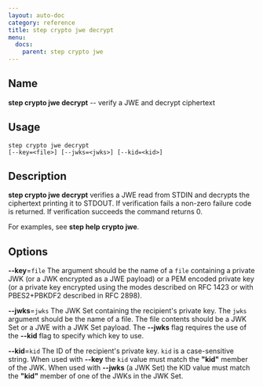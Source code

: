 ```yaml
---
layout: auto-doc
category: reference
title: step crypto jwe decrypt
menu:
  docs:
    parent: step crypto jwe
---
```


## Name
**step crypto jwe decrypt** -- verify a JWE and decrypt ciphertext

## Usage

```raw
step crypto jwe decrypt
[--key=<file>] [--jwks=<jwks>] [--kid=<kid>]
```

## Description

**step crypto jwe decrypt** verifies a JWE read from STDIN and decrypts the
ciphertext printing it to STDOUT. If verification fails a non-zero failure
code is returned. If verification succeeds the command returns 0.

For examples, see **step help crypto jwe**.

## Options


**--key**=`file`
The argument should be the name of a `file`
containing a private JWK (or a JWK encrypted as a JWE payload) or a PEM encoded
private key (or a private key encrypted using the modes described on RFC 1423 or
with PBES2+PBKDF2 described in RFC 2898).

**--jwks**=`jwks`
The JWK Set containing the recipient's private key. The `jwks` argument should
be the name of a file. The file contents should be a JWK Set or a JWE with a
JWK Set payload. The **--jwks** flag requires the use of the **--kid** flag to
specify which key to use.

**--kid**=`kid`
The ID of the recipient's private key. `kid` is a case-sensitive string. When
used with **--key** the `kid` value must match the **"kid"** member of the JWK. When
used with **--jwks** (a JWK Set) the KID value must match the **"kid"** member of
one of the JWKs in the JWK Set.


